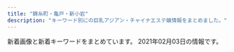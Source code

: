 ```yaml
---
title: "錦糸町・亀戸・新小岩"
description: "キーワード別にの巨乳アジアン・チャイナエステ嬢情報をまとめました。"
---
```


新着画像と新着キーワードをまとめています。
2021年02月03日の情報です。

<DmmAffiliateIns />
<KeywordTable
  shops={
    [
    {
        "name": "\u4e00\u6642",
        "url": "http://biwert.xyz/",
        "img_links": [
            "http://biwert.xyz/templets/default/picture/head.jpg",
            "http://biwert.xyz/uploads/180620/1-1P620101629244.png",
            "http://biwert.xyz/templets/default/picture/interior_t.jpg",
            "http://biwert.xyz/uploads/allimg/180620/1-1P6201013133b.jpg",
            "http://biwert.xyz/uploads/201003/1-2010031G3421X.jpg",
            "http://biwert.xyz/templets/default/picture/news.jpg",
            "http://biwert.xyz/uploads/allimg/180620/1-1P620101640O8.png",
            "http://biwert.xyz/uploads/180620/1-1P62010154K00.png",
            "http://biwert.xyz/uploads/201003/1-2010031G35C32.jpg",
            "http://biwert.xyz/uploads/201003/1-2010031G432629.jpg",
            "http://biwert.xyz/uploads/201007/1-20100G4464b26.jpg",
            "http://biwert.xyz/templets/default/picture/rec1.png",
            "http://biwert.xyz/templets/default/picture/staff_t.jpg",
            "http://biwert.xyz/uploads/201006/1-2010061A941445.jpg",
            "http://biwert.xyz/uploads/201003/1-2010031G415110.jpg",
            "http://biwert.xyz/images/1-1P621101232H4.png",
            "http://biwert.xyz/uploads/201006/1-2010061F032C0.jpg",
            "http://biwert.xyz/uploads/201109/1-201109141105216.jpg",
            "http://biwert.xyz/uploads/180620/1-1P62010193X63.jpg"
        ],
        "keywords": {
            "G": 9,
            "E": 18
        },
        "station": "JR\u5c0f\u5ca9\u99c5\u5317\u53e3"
    },
    {
        "img_links": [
            "http://nanaesute.pw/images/g1.jpg",
            "http://nanaesute.pw/images/top_bn2.jpg",
            "http://nanaesute.pw/images/top_bn1.jpg",
            "http://nanaesute.pw/images/flash.jpg",
            "http://nanaesute.pw/images/top.png",
            "http://nanaesute.pw/images/g3.jpg",
            "http://nanaesute.pw/images/flash1.jpg",
            "http://nanaesute.pw/images/side3.png"
        ],
        "name": "\u306a\u306a",
        "url": "http://nanaesute.pw/",
        "station": "JR\u9326\u7cf8\u753a\u99c5",
        "keywords": {
            "C": 7
        }
    },
    {
        "keywords": {},
        "img_links": [
            "http://dccompanyqoo10.cafe24.com/tiffany/images/top/store_bg.png",
            "http://dccompanyqoo10.cafe24.com/tiffany/images/common/header.png",
            "http://dccompanyqoo10.cafe24.com/tiffany/images/store/store.png"
        ],
        "station": "JR\u9326\u7cf8\u753a\u99c5\u5357\u53e3",
        "name": "Cherry",
        "url": "http://cherry-esthe.com/"
    },
    {
        "url": "http://k-yorocobi.com/",
        "keywords": {},
        "station": "JR\u9326\u7cf8\u753a\u99c5\u5317\u53e3",
        "name": "\u3088\u308d\u3053\u3073",
        "img_links": [
            "http://k-yorocobi.com/pic/pic2.jpg",
            "http://k-yorocobi.com/pic/pic1.jpg",
            "http://k-yorocobi.com/images/bar-interior.png",
            "http://k-yorocobi.com/staff/s-tika.jpg",
            "http://k-yorocobi.com/images/bar-news.png",
            "http://k-yorocobi.com/images/b-mobile.png",
            "http://k-yorocobi.com/images/c-staff.png",
            "http://k-yorocobi.com/pic/pic3.jpg",
            "http://k-yorocobi.com/staff/s-emi.jpg",
            "http://k-yorocobi.com/staff/s-yuyu.jpg",
            "http://k-yorocobi.com/images/c-top.png",
            "http://k-yorocobi.com/images/bar-staff.png",
            "http://k-yorocobi.com/staff/s-rina.jpg",
            "http://k-yorocobi.com/images/bill.jpg",
            "http://k-yorocobi.com/images/b-tel.png",
            "http://k-yorocobi.com/images/c-interior.png",
            "http://k-yorocobi.com/images/bar-pickup.png",
            "http://k-yorocobi.com/images/b-movie.png",
            "http://k-yorocobi.com/pic/pic4.jpg",
            "http://k-yorocobi.com/images/footer.png",
            "http://k-yorocobi.com/images/bar-cam.png",
            "http://k-yorocobi.com/images/b-awaawa.png"
        ]
    },
    {
        "station": "\u4eac\u6210\u7acb\u77f3\u99c5\u5317\u53e3",
        "keywords": {},
        "name": "\u5e78\u305b",
        "img_links": [
            "http://www.es-royal.click/img/momo2.jpg",
            "http://www.es-royal.click/images/main_top.jpg",
            "http://www.es-royal.click/images/6.jpg",
            "http://www.es-royal.click/img/nana1.jpg",
            "http://www.es-royal.click/images/ta.jpg",
            "http://www.es-royal.click/images/b1.jpg",
            "http://www.es-royal.click/images/7.jpg",
            "http://www.es-royal.click/images/main_footer.jpg",
            "http://www.es-royal.click/images/b2.jpg",
            "http://www.es-royal.click/images/4.jpg",
            "http://www.es-royal.click/images/8.jpg",
            "http://www.es-royal.click/images/news.png",
            "http://www.es-royal.click/img/aya1.jpg",
            "http://www.es-royal.click/images/staff_t.jpg",
            "http://www.es-royal.click/images/1.jpg",
            "http://www.es-royal.click/images/5.jpg",
            "http://www.es-royal.click/images/mobile.jpg",
            "http://www.es-royal.click/images/sys1.png",
            "http://www.es-royal.click/images/int1.png",
            "http://www.es-royal.click/img/mimi1.jpg",
            "http://www.es-royal.click/images/s1.png",
            "http://www.es-royal.click/img/emi1.jpg",
            "http://www.es-royal.click/images/interior_t.jpg",
            "http://www.es-royal.click/images/9.jpg",
            "http://www.es-royal.click/img/miyuki1.jpg",
            "http://www.es-royal.click/images/head.jpg",
            "http://www.es-royal.click/images/b3.jpg",
            "http://www.es-royal.click/img/ego1.jpg",
            "http://www.es-royal.click/img/momo1.jpg",
            "http://www.es-royal.click/images/int2.png"
        ],
        "url": "http://www.es-royal.click/"
    },
    {
        "url": "http://www.sh-yuki.work/",
        "name": "\u3086\u304d",
        "keywords": {
            "89": 2,
            "88": 1,
            "D": 16,
            "86": 13
        },
        "station": "JR\u5c0f\u5ca9\u99c5\u5317\u53e3",
        "img_links": [
            "http://www.sh-yuki.work/uploads/191104/1-1911041I124915.jpg",
            "http://www.sh-yuki.work/uploads/191006/1-191006105P61Z.jpg",
            "http://www.sh-yuki.work/images/top.png",
            "http://www.sh-yuki.work/images/lanmu5.jpg",
            "http://www.sh-yuki.work/uploads/200620/1-20062015425B54.jpg",
            "http://www.sh-yuki.work/images/1.jpg",
            "http://www.sh-yuki.work/uploads/191028/1-19102Q03S5a4.jpg",
            "http://www.sh-yuki.work/images/room2.jpg",
            "http://www.sh-yuki.work/uploads/200218/1-20021Q3591A57.jpg",
            "http://www.sh-yuki.work/uploads/200618/1-20061Q633094V.jpg",
            "http://www.sh-yuki.work/uploads/201215/1-201215145200113.jpg",
            "http://www.sh-yuki.work/uploads/191021/1-19102116361I39.jpg",
            "http://www.sh-yuki.work/images/lanmu2.jpg",
            "http://www.sh-yuki.work/uploads/200127/1-20012G02404310.jpg",
            "http://www.sh-yuki.work/images/room1.jpg",
            "http://www.sh-yuki.work/uploads/190105/1-1Z1051440193X.jpg",
            "http://www.sh-yuki.work/images/lanmu4.jpg",
            "http://www.sh-yuki.work/uploads/191202/1-191202154021200.jpg",
            "http://www.sh-yuki.work/uploads/191221/1-191221111A3123.jpg",
            "http://www.sh-yuki.work/uploads/200110/1-20011013245Y49.jpg",
            "http://www.sh-yuki.work/uploads/190105/1-1Z105143921224.jpg",
            "http://www.sh-yuki.work/uploads/201214/1-20121416231WV.jpg",
            "http://www.sh-yuki.work/images/nbj2.jpg",
            "http://www.sh-yuki.work/uploads/190105/1-1Z105143940E6.jpg",
            "http://www.sh-yuki.work/uploads/191006/1-191006105IM24.jpg",
            "http://www.sh-yuki.work/uploads/201214/1-201214162100347.jpg",
            "http://www.sh-yuki.work/images/room3.jpg",
            "http://www.sh-yuki.work/images/room4.jpg",
            "http://www.sh-yuki.work/uploads/201215/1-201215145153M4.jpg",
            "http://www.sh-yuki.work/uploads/191227/1-19122F93911958.jpg",
            "http://www.sh-yuki.work/images/lanmu3.jpg",
            "http://www.sh-yuki.work/uploads/191227/1-19122F94110460.jpg",
            "http://www.sh-yuki.work/uploads/190110/1-1Z110093529363.png",
            "http://www.sh-yuki.work/images/end.png",
            "http://www.sh-yuki.work/uploads/190105/1-1Z105143R9539.jpg",
            "http://www.sh-yuki.work/uploads/200713/1-200G3110344421.jpg",
            "http://www.sh-yuki.work/uploads/200713/1-200G3125135C2.jpg",
            "http://www.sh-yuki.work/images/s_news.jpg",
            "http://www.sh-yuki.work/uploads/200218/1-20021Q359301Q.jpg",
            "http://www.sh-yuki.work/images/s_staff.jpg",
            "http://www.sh-yuki.work/uploads/200618/1-20061Q6342Y06.jpg",
            "http://www.sh-yuki.work/images/mobile.jpg",
            "http://www.sh-yuki.work/uploads/200620/1-200620154311K4.jpg"
        ]
    },
    {
        "name": "\u96c5\u82b3",
        "keywords": {
            "84": 2,
            "89": 6,
            "86": 2,
            "D": 4,
            "85": 4,
            "98": 2,
            "H": 2,
            "C": 12
        },
        "url": "http://www.o-miyabi.com/",
        "img_links": [
            "http://www.o-miyabi.com/s/image/nav_topics.png",
            "http://www.o-miyabi.com/s/images/t3.jpg",
            "http://www.o-miyabi.com/images/upload/thumb/7713de024ddc43e7.jpg",
            "http://www.o-miyabi.com/images/rec_09.jpg",
            "http://www.o-miyabi.com/s/images/slider/2.jpg",
            "http://www.o-miyabi.com/s/uploads/06.jpg",
            "http://www.o-miyabi.com/images/info_02.jpg",
            "http://www.o-miyabi.com/s/images/slider/1.jpg",
            "http://www.o-miyabi.com/s/uploads/01.jpg",
            "http://www.o-miyabi.com/s/images/service_03.png",
            "http://www.o-miyabi.com/images/upload/thumb/6fceb6aef71115ac.jpg",
            "http://www.o-miyabi.com/s/image/nav_manga.png",
            "http://www.o-miyabi.com/images/upload/thumb/301c9a35b11a384f.jpg",
            "http://www.o-miyabi.com/images/index_19.jpg",
            "http://www.o-miyabi.com/images/upload/thumb/04d21d82d11bc049.jpg",
            "http://www.o-miyabi.com/images/upload/thumb/0981f77ac0a1e07f.jpg",
            "http://www.o-miyabi.com/images/upload/thumb/1a8371be7358f1df.jpg",
            "http://www.o-miyabi.com/images/upload/thumb/51d074f8f9cdb905.jpg",
            "http://www.o-miyabi.com/s/uploads/03.jpg",
            "http://www.o-miyabi.com/s/image/nav_cast.png",
            "http://www.o-miyabi.com/images/index_10.jpg",
            "http://www.o-miyabi.com/images/upload/thumb/db15ea2226867103.jpg",
            "http://www.o-miyabi.com/images/index_09.jpg",
            "http://www.o-miyabi.com/images/index_03.jpg",
            "http://www.o-miyabi.com/s/images/okubokomachi.jpg",
            "http://www.o-miyabi.com/s/uploads/07.jpg",
            "http://www.o-miyabi.com/s/images/service_07.png",
            "http://www.o-miyabi.com/images/upload/thumb/e12bb065f2380463.jpg",
            "http://www.o-miyabi.com/images/upload/thumb/0dc07af1006255fa.jpg",
            "http://www.o-miyabi.com/images/index_05.jpg",
            "http://www.o-miyabi.com/s/image/nav_sys.png",
            "http://www.o-miyabi.com/images/index_16.jpg",
            "http://www.o-miyabi.com/images/index_04.jpg",
            "http://www.o-miyabi.com/s/uploads/02.jpg",
            "http://www.o-miyabi.com/images/info_09.jpg",
            "http://www.o-miyabi.com/images/index_02.jpg",
            "http://www.o-miyabi.com/images/info.jpg",
            "http://www.o-miyabi.com/images/upload/thumb/57af63e7ff71466b.jpg",
            "http://www.o-miyabi.com/s/images/iphone.png",
            "http://www.o-miyabi.com/s/images/slider/next.png",
            "http://www.o-miyabi.com/s/images/slider/prev.png",
            "http://www.o-miyabi.com/s/images/t2.jpg",
            "http://www.o-miyabi.com/images/upload/thumb/6d7987cae648e809.jpg",
            "http://www.o-miyabi.com/s/images/t1.jpg",
            "http://www.o-miyabi.com/images/upload/thumb/928147996b3538a2.jpg",
            "http://www.o-miyabi.com/images/staff_09.jpg",
            "http://www.o-miyabi.com/s/images/top_2.jpg",
            "http://www.o-miyabi.com/s/uploads/08.jpg",
            "http://www.o-miyabi.com/s/images/pc.png",
            "http://www.o-miyabi.com/s/uploads/04.jpg",
            "http://www.o-miyabi.com/images/upload/thumb/72ffa1fb925d394b.jpg",
            "http://www.o-miyabi.com/images/index_14.jpg",
            "http://www.o-miyabi.com/images/rec.jpg",
            "http://www.o-miyabi.com/s/image/nav_hotel.png",
            "http://www.o-miyabi.com/s/images/tel.png",
            "http://www.o-miyabi.com/s/image/nav_top.png",
            "http://www.o-miyabi.com/images/index_13.jpg",
            "http://www.o-miyabi.com/images/index_01.jpg",
            "http://www.o-miyabi.com/images/index_06.jpg",
            "http://www.o-miyabi.com/girl/01.jpg",
            "http://www.o-miyabi.com/images/index_07.jpg",
            "http://www.o-miyabi.com/images/index_18.jpg",
            "http://www.o-miyabi.com/images/movie_09.jpg",
            "http://www.o-miyabi.com/s/images/slider/3.jpg",
            "http://www.o-miyabi.com/s/images/service_01.png"
        ],
        "station": "JR\u65b0\u5c0f\u5ca9\u99c5\u5357\u53e3"
    },
    {
        "img_links": [
            "http://iyasimori.jpest.net/uploads//sites/37/2021/01/top.jpg",
            "http://iyasimori.jpest.net/uploads//sites/37/2021/01/g1-3.jpg",
            "http://iyasimori.jpest.net/uploads//sites/37/2021/01/g2-2-150x150.jpg",
            "http://iyasimori.jpest.net/uploads//sites/37/2021/01/r6.jpg",
            "http://iyasimori.jpest.net/uploads//sites/37/2021/01/bj_03.jpg",
            "http://iyasimori.jpest.net/uploads//sites/37/2021/01/a2.jpg",
            "http://iyasimori.jpest.net/uploads//sites/37/2021/01/g5-150x150.jpg",
            "http://iyasimori.jpest.net/uploads//sites/37/2021/01/news01.png",
            "http://iyasimori.jpest.net/uploads//sites/37/2021/01/mobile.png",
            "http://iyasimori.jpest.net/uploads//sites/37/2021/01/g1-3-150x150.jpg",
            "http://iyasimori.jpest.net/uploads//sites/37/2021/01/tite-staff.jpg",
            "http://iyasimori.jpest.net/uploads//sites/37/2021/01/g2-2.jpg",
            "http://iyasimori.jpest.net/uploads//sites/37/2021/01/g3-2-150x150.jpg",
            "http://iyasimori.jpest.net/uploads//sites/37/2021/01/g4.jpg",
            "http://iyasimori.jpest.net/uploads//sites/37/2021/01/r4-1.jpg",
            "http://iyasimori.jpest.net/uploads//sites/37/2021/01/a.jpg",
            "http://iyasimori.jpest.net/uploads//sites/37/2021/01/g3-2.jpg",
            "http://iyasimori.jpest.net/uploads//sites/37/2021/01/r5.jpg",
            "http://iyasimori.jpest.net/uploads//sites/37/2021/01/news03.png",
            "http://iyasimori.jpest.net/uploads//sites/37/2021/01/r3-1.jpg",
            "http://iyasimori.jpest.net/uploads//sites/37/2021/01/g5.jpg",
            "http://iyasimori.jpest.net/uploads//sites/37/2021/01/g4-150x150.jpg"
        ],
        "keywords": {},
        "url": "http://iyasimori.jpest.net/",
        "name": "\u7652\u3057\u306e\u68ee",
        "station": "\u9752\u7825\u99c5"
    },
    {
        "station": "JR\u4e80\u6238\u99c5\u6771\u53e3",
        "keywords": {},
        "img_links": [
            "http://yousei.xyz/images/g1.jpg",
            "http://yousei.xyz/images/g5.jpg",
            "http://yousei.xyz/images/r3.jpg",
            "http://yousei.xyz/images/g6.jpg",
            "http://yousei.xyz/images/g2.jpg",
            "http://yousei.xyz/images/r2.jpg",
            "http://yousei.xyz/images/r1.jpg",
            "http://yousei.xyz/images/recuit.jpg",
            "http://yousei.xyz/images/top.png",
            "http://yousei.xyz/images/g3.jpg",
            "http://yousei.xyz/images/r4.jpg",
            "http://yousei.xyz/images/g4.jpg"
        ],
        "name": "Remoon",
        "url": "http://yousei.xyz/"
    },
    {
        "station": "JR\u4e80\u6238\u99c5\u6771\u53e3",
        "url": "http://mirage.sweet-relaxation.com/",
        "keywords": {},
        "name": "Mirage\uff5e\u30df\u30e9\u30fc\u30b8\u30e5\uff5e",
        "img_links": [
            "http://mirage.sweet-relaxation.com/img/cast/yumi-03.jpg",
            "http://mirage.sweet-relaxation.com/img/cast/yaya-03.jpg",
            "http://mirage.sweet-relaxation.com/img/cast/yaya-01.jpg",
            "http://mirage.sweet-relaxation.com/img/cast/miya-01.jpg",
            "http://mirage.sweet-relaxation.com/img/cast/miya-02.jpg",
            "http://mirage.sweet-relaxation.com/img/cast/eri-02.jpg",
            "http://mirage.sweet-relaxation.com/img/cast/olive-01.jpg",
            "http://mirage.sweet-relaxation.com/img/cast/ran-02.jpg",
            "http://mirage.sweet-relaxation.com/img/interior/corridor-1.jpg",
            "http://mirage.sweet-relaxation.com/img/cast/eri-03.jpg",
            "http://mirage.sweet-relaxation.com/img/cast/nanar-02.jpg",
            "http://mirage.sweet-relaxation.com/img/cast/key-03.jpg",
            "http://mirage.sweet-relaxation.com/img/cast/key-02.jpg",
            "http://mirage.sweet-relaxation.com/img/cast/olive-03.jpg",
            "http://mirage.sweet-relaxation.com/img/cast/nina-03.jpg",
            "http://mirage.sweet-relaxation.com/img/cast/nanar-01.jpg",
            "http://mirage.sweet-relaxation.com/img/cast/ran-03.jpg",
            "http://mirage.sweet-relaxation.com/img/cast/nina-02.jpg",
            "http://mirage.sweet-relaxation.com/img/cast/nina-01.jpg",
            "http://mirage.sweet-relaxation.com/img/cast/yaya-02.jpg",
            "http://mirage.sweet-relaxation.com/img/cast/yumi-01.jpg",
            "http://mirage.sweet-relaxation.com/img/cast/ran-01.jpg",
            "http://mirage.sweet-relaxation.com/img/cast/miya-03.jpg",
            "http://mirage.sweet-relaxation.com/img/cast/eri-01.jpg",
            "http://mirage.sweet-relaxation.com/img/cast/olive-02.jpg",
            "http://mirage.sweet-relaxation.com/img/cast/yumi-02.jpg",
            "http://mirage.sweet-relaxation.com/img/cast/nanar-03.jpg",
            "http://mirage.sweet-relaxation.com/img/cast/key-01.jpg"
        ]
    },
    {
        "name": "\u30b9\u30de\u30a4\u30eb",
        "station": "JR\u9326\u7cf8\u753a\u99c5\u5317\u53e3",
        "url": "http://kinshicho-es.xyz/",
        "keywords": {
            "C": 7
        },
        "img_links": [
            "http://kinshicho-es.xyz/images/b2.jpg",
            "http://kinshicho-es.xyz/images/g41.jpg",
            "http://kinshicho-es.xyz/images/top1.jpg",
            "http://kinshicho-es.xyz/images/g5.jpg",
            "http://kinshicho-es.xyz/images/g2.jpg",
            "http://kinshicho-es.xyz/images/r1.jpg",
            "http://kinshicho-es.xyz/images/news-tit1.jpg",
            "http://kinshicho-es.xyz/images/top.jpg",
            "http://kinshicho-es.xyz/images/r3.jpg",
            "http://kinshicho-es.xyz/images/r2.jpg",
            "http://kinshicho-es.xyz/images/g0.jpg",
            "http://kinshicho-es.xyz/images/g3.jpg",
            "http://kinshicho-es.xyz/images/r4.jpg",
            "http://kinshicho-es.xyz/images/g51.jpg",
            "http://kinshicho-es.xyz/images/b1.jpg",
            "http://kinshicho-es.xyz/images/left1_2_02.jpg"
        ]
    },
    {
        "img_links": [
            "http://ipidiw.com/relaxnomori/images/tp.png",
            "http://ipidiw.com/relaxnomori/images/news.jpg",
            "http://ipidiw.com/relaxnomori/images/mobile.jpg",
            "http://ipidiw.com/relaxnomori/images/rem.jpg",
            "http://ipidiw.com/relaxnomori/user_data/00000018.jpg",
            "http://ipidiw.com/relaxnomori/images/tt.jpg",
            "http://ipidiw.com/relaxnomori/user_data/00000017.jpg",
            "http://ipidiw.com/relaxnomori/images/staff_t.jpg",
            "http://ipidiw.com/relaxnomori/images/interior_t.jpg",
            "http://ipidiw.com/relaxnomori/user_data/00000020.jpg",
            "http://ipidiw.com/relaxnomori/user_data/00000019.jpg",
            "http://ipidiw.com/relaxnomori/images/interior.png"
        ],
        "url": "http://ipidiw.com/relaxnomori/",
        "station": "\u68ee\u4e0b\u99c5A4\u53e3",
        "name": "\u30ea\u30e9\u30c3\u30af\u30b9\u306e\u68ee",
        "keywords": {
            "90": 2,
            "86": 1,
            "93": 1
        }
    },
    {
        "name": "Angel\u2019s Smile",
        "url": "http://www.hu-wa.work/",
        "img_links": [
            "http://www.hu-wa.work/images/2.png",
            "http://www.hu-wa.work/staff/maya.jpg",
            "http://www.hu-wa.work/images/int1.png",
            "http://www.hu-wa.work/images/staff_t.jpg",
            "http://www.hu-wa.work/images/interior_t.jpg",
            "http://www.hu-wa.work/images/s1.png",
            "http://www.hu-wa.work/images/1.png",
            "http://www.hu-wa.work/images/news.png",
            "http://www.hu-wa.work/staff/miho.jpg",
            "http://www.hu-wa.work/staff/kaori.jpg",
            "http://www.hu-wa.work/images/int2.png",
            "http://www.hu-wa.work/staff/miki.jpg",
            "http://www.hu-wa.work/staff/yuna.jpg",
            "http://www.hu-wa.work/staff/ayumi.jpg",
            "http://www.hu-wa.work/img/yuna1.jpg",
            "http://www.hu-wa.work/img/ayumi1.jpg",
            "http://www.hu-wa.work/images/ta.jpg",
            "http://www.hu-wa.work/images/sys.png",
            "http://www.hu-wa.work/images/5.png",
            "http://www.hu-wa.work/images/tel.jpg",
            "http://www.hu-wa.work/images/head.jpg",
            "http://www.hu-wa.work/images/4.png",
            "http://www.hu-wa.work/img/miki1.jpg",
            "http://www.hu-wa.work/images/6.png",
            "http://www.hu-wa.work/img/kaori1.jpg",
            "http://www.hu-wa.work/images/3.png",
            "http://www.hu-wa.work/img/maya1.jpg",
            "http://www.hu-wa.work/img/miho1.jpg"
        ],
        "keywords": {},
        "station": "JR\u5c0f\u5ca9\u99c5\u5357\u53e3"
    },
    {
        "station": "JR\u65b0\u5c0f\u5ca9\u99c5\u5357\u53e3",
        "img_links": [
            "https://piano.sweet-relaxation.com/img/cast/aki-01.jpg",
            "https://piano.sweet-relaxation.com/img/cast/aini-01.jpg",
            "https://piano.sweet-relaxation.com/img/cast/ebi-01.jpg",
            "https://piano.sweet-relaxation.com/img/slick/sl-6.jpg",
            "https://piano.sweet-relaxation.com/img/interior/int-03.jpg",
            "https://piano.sweet-relaxation.com/img/cast/nico-04.jpg",
            "https://piano.sweet-relaxation.com/img/cast/ebi-03.jpg",
            "https://piano.sweet-relaxation.com/img/slick/sl-2.jpg",
            "https://piano.sweet-relaxation.com/img/cast/aye-03.jpg",
            "https://piano.sweet-relaxation.com/img/cast/miya-01.jpg",
            "https://piano.sweet-relaxation.com/img/cast/coco-03.jpg",
            "https://piano.sweet-relaxation.com/img/cast/coco-04.jpg",
            "https://piano.sweet-relaxation.com/img/cast/lili-02.jpg",
            "https://piano.sweet-relaxation.com/img/cast/ai-03.jpg",
            "https://piano.sweet-relaxation.com/img/cast/miya-02.jpg",
            "https://piano.sweet-relaxation.com/img/cast/coco-02.jpg",
            "https://piano.sweet-relaxation.com/img/interior/int-01.jpg",
            "https://piano.sweet-relaxation.com/img/slick/sl-3.jpg",
            "https://piano.sweet-relaxation.com/img/slick/sl-4.jpg",
            "https://piano.sweet-relaxation.com/img/cast/luna-03.jpg",
            "https://piano.sweet-relaxation.com/img/cast/miky-04.jpg",
            "https://piano.sweet-relaxation.com/img/cast/ebi-02.jpg",
            "https://piano.sweet-relaxation.com/img/cast/aye-04.jpg",
            "https://piano.sweet-relaxation.com/img/cast/luna-04.jpg",
            "https://piano.sweet-relaxation.com/img/cast/aini-02.jpg",
            "https://piano.sweet-relaxation.com/img/cast/ai-02.jpg",
            "https://piano.sweet-relaxation.com/img/cast/aini-04.jpg",
            "https://piano.sweet-relaxation.com/img/cast/lili-04.jpg",
            "https://piano.sweet-relaxation.com/img/interior/int-02.jpg",
            "https://piano.sweet-relaxation.com/img/cast/miya-03.jpg",
            "https://piano.sweet-relaxation.com/img/cast/nana-04.jpg",
            "https://piano.sweet-relaxation.com/img/cast/nana-03.jpg",
            "https://piano.sweet-relaxation.com/img/cast/miya-04.jpg",
            "https://piano.sweet-relaxation.com/img/cast/nana-02.jpg",
            "https://piano.sweet-relaxation.com/img/slick/sl-7.jpg",
            "https://piano.sweet-relaxation.com/img/cast/aye-01.jpg",
            "https://piano.sweet-relaxation.com/img/cast/ai-04.jpg",
            "https://piano.sweet-relaxation.com/img/cast/nico-01.jpg",
            "https://piano.sweet-relaxation.com/img/cast/aki-02.jpg",
            "https://piano.sweet-relaxation.com/img/cast/nana-01.jpg",
            "https://piano.sweet-relaxation.com/img/slick/sl-1.jpg",
            "https://piano.sweet-relaxation.com/img/cast/ai-01.jpg",
            "https://piano.sweet-relaxation.com/img/cast/nico-02.jpg",
            "https://piano.sweet-relaxation.com/img/cast/lili-01.jpg",
            "https://piano.sweet-relaxation.com/img/cast/luna-02.jpg",
            "https://piano.sweet-relaxation.com/img/cast/aki-03.jpg",
            "https://piano.sweet-relaxation.com/img/cast/miky-03.jpg",
            "https://piano.sweet-relaxation.com/img/interior/int-04.jpg",
            "https://piano.sweet-relaxation.com/img/cast/aki-04.jpg",
            "https://piano.sweet-relaxation.com/img/cast/miky-02.jpg",
            "https://piano.sweet-relaxation.com/img/cast/lili-03.jpg",
            "https://piano.sweet-relaxation.com/img/cast/nico-03.jpg",
            "https://piano.sweet-relaxation.com/img/cast/luna-01.jpg",
            "https://piano.sweet-relaxation.com/img/cast/miky-01.jpg",
            "https://piano.sweet-relaxation.com/img/cast/coco-01.jpg",
            "https://piano.sweet-relaxation.com/img/cast/aye-02.jpg",
            "https://piano.sweet-relaxation.com/img/slick/sl-5.jpg",
            "https://piano.sweet-relaxation.com/img/cast/ebi-04.jpg",
            "https://piano.sweet-relaxation.com/img/cast/aini-03.jpg"
        ],
        "name": "Piano",
        "keywords": {},
        "url": "https://piano.sweet-relaxation.com/"
    },
    {
        "url": "https://iyashinoizumi.com/",
        "name": "\u7652\u3057\u306e\u6cc9",
        "img_links": [
            "https://iyashinoizumi.com/wp-content/uploads/2019/06/001.jpg",
            "https://iyashinoizumi.com/wp-content/uploads/5AA02D30-2C43-42C1-BE02-48E5A5C27E91-226x300.jpeg",
            "https://iyashinoizumi.com/wp-content/uploads/rin.jpg",
            "https://iyashinoizumi.com/wp-content/uploads/2019/06/43D6BE9C-43F6-45C2-95E5-E775CE725D67.jpeg",
            "https://iyashinoizumi.com/wp-content/uploads/2019/06/momoko1.jpg",
            "https://iyashinoizumi.com/wp-content/uploads/7208DC4D-6E47-49CE-B1C0-3607E54E114B.jpeg",
            "https://iyashinoizumi.com/wp-content/uploads/0731EF09-7405-4B36-8468-B17A307EB894-197x300.jpeg",
            "https://iyashinoizumi.com/wp-content/uploads/5AA02D30-2C43-42C1-BE02-48E5A5C27E91.jpeg",
            "https://iyashinoizumi.com/wp-content/uploads/2019/06/2DD3549C-F937-441D-B0E3-E26520ACFABD-e1559410733851.jpeg",
            "https://iyashinoizumi.com/wp-content/uploads/7208DC4D-6E47-49CE-B1C0-3607E54E114B-210x300.jpeg",
            "https://iyashinoizumi.com/wp-content/uploads/0731EF09-7405-4B36-8468-B17A307EB894.jpeg",
            "https://iyashinoizumi.com/wp-content/uploads/0731EF09-7405-4B36-8468-B17A307EB894-e1579436226478.jpeg",
            "https://iyashinoizumi.com/wp-content/uploads/9B89E764-B754-425D-A9AC-BB5566FA6AC4.jpeg",
            "https://iyashinoizumi.com/wp-content/uploads/9B89E764-B754-425D-A9AC-BB5566FA6AC4-270x300.jpeg",
            "https://iyashinoizumi.com/wp-content/uploads/2019/06/50CD669B-0FFA-4734-B898-EB3D53E95C21.jpeg",
            "https://iyashinoizumi.com/wp-content/uploads/2019/06/5293C707-270F-4802-8168-1493DA07DDAE.jpeg",
            "https://iyashinoizumi.com/wp-content/uploads/2019/06/opening-e1560089346906-1024x314.png"
        ],
        "keywords": {
            "\u30bb\u30af\u30b7\u30fc": 2
        },
        "station": "JR\u9326\u7cf8\u753a\u99c5\u5317\u53e3"
    },
    {
        "station": "JR\u65b0\u5c0f\u5ca9\u99c5\u5317\u53e3",
        "img_links": [
            "http://momiji.me-es.com/images/assecc.jpg",
            "http://momiji.me-es.com/girl/02.jpg",
            "http://momiji.me-es.com/images/index_01.jpg",
            "http://momiji.me-es.com/girl/014a.jpg",
            "http://momiji.me-es.com/girl/010.jpg",
            "http://momiji.me-es.com/images/index_07.jpg",
            "http://momiji.me-es.com/images/index_09.jpg",
            "http://momiji.me-es.com/girl/04.jpg",
            "http://momiji.me-es.com/girl/016a.jpg",
            "http://momiji.me-es.com/girl/014.jpg",
            "http://momiji.me-es.com/images/02.jpg",
            "http://momiji.me-es.com/girl/013.jpg",
            "http://momiji.me-es.com/girl/03.jpg",
            "http://momiji.me-es.com/images/index_06.jpg",
            "http://momiji.me-es.com/images/index_14.jpg",
            "http://momiji.me-es.com/images/index_13.jpg",
            "http://momiji.me-es.com/images/index_03.jpg",
            "http://momiji.me-es.com/girl/010a.jpg",
            "http://momiji.me-es.com/girl/011.jpg",
            "http://momiji.me-es.com/girl/06.jpg",
            "http://momiji.me-es.com/girl/01.jpg",
            "http://momiji.me-es.com/images/index_12.jpg",
            "http://momiji.me-es.com/images/index_04.jpg",
            "http://momiji.me-es.com/images/index_05.jpg",
            "http://momiji.me-es.com/girl/00.jpg",
            "http://momiji.me-es.com/girl/017.jpg",
            "http://momiji.me-es.com/girl/015a.jpg",
            "http://momiji.me-es.com/images/info.jpg",
            "http://momiji.me-es.com/girl/09.jpg",
            "http://momiji.me-es.com/girl/08.jpg",
            "http://momiji.me-es.com/girl/05.jpg",
            "http://momiji.me-es.com/images/info.png",
            "http://momiji.me-es.com/images/01.jpg",
            "http://momiji.me-es.com/girl/06a.jpg",
            "http://momiji.me-es.com/images/index_08.jpg",
            "http://momiji.me-es.com/girl/016.jpg",
            "http://momiji.me-es.com/girl/011a.jpg",
            "http://momiji.me-es.com/girl/07a.jpg",
            "http://momiji.me-es.com/girl/08a.jpg",
            "http://momiji.me-es.com/images/staff.png",
            "http://momiji.me-es.com/girl/015.jpg",
            "http://momiji.me-es.com/girl/07.jpg",
            "http://momiji.me-es.com/girl/012.jpg",
            "http://momiji.me-es.com/girl/018.jpg",
            "http://momiji.me-es.com/girl/05a.jpg"
        ],
        "name": "\u3082\u307f\u3058",
        "keywords": {
            "90": 2,
            "88": 6,
            "89": 8,
            "84": 2,
            "83": 2,
            "C": 4,
            "85": 4,
            "E": 8,
            "86": 6,
            "87": 6,
            "D": 10
        },
        "url": "http://momiji.me-es.com/"
    },
    {
        "name": "Lucky\uff5e\u30e9\u30c3\u30ad\u30fc\uff5e",
        "img_links": [
            "http://www.es-raku.link/images/interior_t.png",
            "http://www.es-raku.link/images/sys1.jpg",
            "http://www.es-raku.link/staff/ayaka.jpg",
            "http://www.es-raku.link/images/9.jpg",
            "http://www.es-raku.link/staff/mai.jpg",
            "http://www.es-raku.link/img/ruru1.jpg",
            "http://www.es-raku.link/images/rtel.jpg",
            "http://www.es-raku.link/images/menu/top.png",
            "http://www.es-raku.link/staff/riri.jpg",
            "http://www.es-raku.link/images/r1.jpg",
            "http://www.es-raku.link/img/ayaka1.jpg",
            "http://www.es-raku.link/staff/ruru.jpg",
            "http://www.es-raku.link/images/menu/interior.png",
            "http://www.es-raku.link/images/2.jpg",
            "http://www.es-raku.link/staff/yuki.jpg",
            "http://www.es-raku.link/images/6.jpg",
            "http://www.es-raku.link/images/3.jpg",
            "http://www.es-raku.link/images/line.png",
            "http://www.es-raku.link/images/int2.png",
            "http://www.es-raku.link/images/list.jpg",
            "http://www.es-raku.link/images/int1.png",
            "http://www.es-raku.link/img/riri1.jpg",
            "http://www.es-raku.link/images/head.png",
            "http://www.es-raku.link/staff/kaori.jpg",
            "http://www.es-raku.link/img/lucky1.jpg",
            "http://www.es-raku.link/images/menu/staff.png",
            "http://www.es-raku.link/staff/lucky.jpg",
            "http://www.es-raku.link/img/yuki1.jpg",
            "http://www.es-raku.link/images/r2.jpg",
            "http://www.es-raku.link/images/news.jpg",
            "http://www.es-raku.link/images/8.jpg",
            "http://www.es-raku.link/images/tel.jpg",
            "http://www.es-raku.link/images/mobile.jpg",
            "http://www.es-raku.link/images/1.jpg",
            "http://www.es-raku.link/img/kaori1.jpg",
            "http://www.es-raku.link/img/mai1.jpg",
            "http://www.es-raku.link/images/7.jpg",
            "http://www.es-raku.link/images/staff_t.png"
        ],
        "station": "JR\u9326\u7cf8\u753a\u99c5\u5357\u53e3",
        "keywords": {},
        "url": "http://www.es-raku.link/"
    },
    {
        "station": "\u897f\u5927\u5cf6\u99c5A1\u51fa\u53e3",
        "keywords": {
            "C": 41,
            "E": 13,
            "83": 13,
            "90": 26,
            "94": 13,
            "\u4e73": 13,
            "\u5de8\u4e73": 13,
            "82": 13
        },
        "name": "\u871c\u82b1",
        "img_links": [
            "http://hani-est.xyz/images/zi-newface.png",
            "http://hani-est.xyz/images/zi-pri.png",
            "http://hani-est.xyz/images/g2.jpg",
            "http://hani-est.xyz/images/new1.jpg",
            "http://hani-est.xyz/images/a1.jpg",
            "http://hani-est.xyz/images/banna1.jpg",
            "http://hani-est.xyz/images/g4.jpg",
            "http://hani-est.xyz/images/zi-ao.png",
            "http://hani-est.xyz/images/banna.jpg",
            "http://hani-est.xyz/images/g5.jpg",
            "http://hani-est.xyz/images/top.jpg",
            "http://hani-est.xyz/images/banna2.jpg",
            "http://hani-est.xyz/images/g1.jpg",
            "http://hani-est.xyz/images/zi-service.png",
            "http://hani-est.xyz/images/zi-staff.png",
            "http://hani-est.xyz/images/g6.jpg"
        ],
        "url": "http://hani-est.xyz/"
    },
    {
        "url": "http://el-grande.asia/",
        "station": "JR\u65b0\u5c0f\u5ca9\u99c5\u5357\u53e3",
        "keywords": {},
        "img_links": [
            "http://el-grande.asia/img/cast/haru-03.jpg",
            "http://el-grande.asia/img/cast/mei-02.jpg",
            "http://el-grande.asia/img/cast/ringo-01.jpg",
            "http://el-grande.asia/img/cast/ringo-03.jpg",
            "http://el-grande.asia/img/cast/mai-03.jpg",
            "http://el-grande.asia/img/cast/lucy-02.jpg",
            "http://el-grande.asia/img/cast/sara-06.jpg",
            "http://el-grande.asia/img/cast/mei-04.jpg",
            "http://el-grande.asia/img/cast/mei-01.jpg",
            "http://el-grande.asia/img/cast/aki-03.jpg",
            "http://el-grande.asia/img/cast/elisa-03.jpg",
            "http://el-grande.asia/img/cast/mai-01.jpg",
            "http://el-grande.asia/img/cast/baby-04.jpg",
            "http://el-grande.asia/img/cast/baby-02.jpg",
            "http://el-grande.asia/img/cast/aki-02.jpg",
            "http://el-grande.asia/img/cast/hana-04.jpg",
            "http://el-grande.asia/img/cast/elisa-01.jpg",
            "http://el-grande.asia/img/cast/mei-03.jpg",
            "http://el-grande.asia/img/cast/rey-01.jpg",
            "http://el-grande.asia/img/cast/rey-02.jpg",
            "http://el-grande.asia/img/interior/lobby-1.jpg",
            "http://el-grande.asia/img/cast/sara-08.jpg",
            "http://el-grande.asia/img/cast/hana-01.jpg",
            "http://el-grande.asia/img/interior/shower-4.jpg",
            "http://el-grande.asia/img/cast/hana-03.jpg",
            "http://el-grande.asia/img/cast/lucy-03.jpg",
            "http://el-grande.asia/img/cast/mai-04.jpg",
            "http://el-grande.asia/img/btn_top.png",
            "http://el-grande.asia/img/dagger.png",
            "http://el-grande.asia/img/cast/baby-01.jpg",
            "http://el-grande.asia/img/cast/ringo-02.jpg",
            "http://el-grande.asia/img/cast/misa-04.jpg",
            "http://el-grande.asia/img/interior/corridor-1.jpg",
            "http://el-grande.asia/img/cast/baby-03.jpg",
            "http://el-grande.asia/img/cast/aki-04.jpg",
            "http://el-grande.asia/img/btn_twitter.png",
            "http://el-grande.asia/img/cast/lucy-01.jpg",
            "http://el-grande.asia/img/cast/rey-04.jpg",
            "http://el-grande.asia/img/cast/aki-01.jpg",
            "http://el-grande.asia/img/cast/elisa-02.jpg",
            "http://el-grande.asia/img/cast/sara-05.jpg",
            "http://el-grande.asia/img/cast/haru-01.jpg",
            "http://el-grande.asia/img/cast/misa-01.jpg",
            "http://el-grande.asia/img/btn_interior.png",
            "http://el-grande.asia/img/btn_cast.png",
            "http://el-grande.asia/img/cast/ringo-04.jpg",
            "http://el-grande.asia/img/cast/hana-02.jpg",
            "http://el-grande.asia/img/cast/haru-04.jpg",
            "http://el-grande.asia/img/cast/haru-02.jpg",
            "http://el-grande.asia/img/cast/lucy-04.jpg"
        ],
        "name": "\u30a8\u30eb\u30b0\u30e9\u30f3\u30c7-elgrande-"
    },
    {
        "img_links": [
            "https://chm.jp/domains1/thaipataya/myimg/imgcom37358_sp.jpg",
            "https://chm.jp/domains1/thaipataya/myimg/imgcom36607_sp.jpg",
            "https://chm.jp/domains1/thaipataya/myimg/imgcom37663_sp.jpg",
            "https://chm.jp/domains1/thaipataya/myimg/imgcom37668_sp.png",
            "https://chm.jp/domains1/thaipataya/myimg/imgcom37734_sp.png",
            "https://chm.jp/domains1/thaipataya/myimg/imgcom37839_sp.jpg",
            "https://chm.jp/domains1/thaipataya/myimg/imgcom37361_sp.png",
            "https://chm.jp/domains1/thaipataya/myimg/imgcom37177_sp.png",
            "https://chm.jp/domains1/thaipataya/myimg/imgcom36578_sp.jpg",
            "https://chm.jp/domains1/thaipataya/myimg/slideimg36560_sp.jpg",
            "https://chm.jp/domains1/thaipataya/myimg/imgcom37841_sp.jpg",
            "https://chm.jp/domains1/thaipataya/myimg/imgcom37664_sp.png",
            "https://chm.jp/domains1/thaipataya/myimg/imgcom37725_sp.png",
            "https://chm.jp/domains1/thaipataya/myimg/imgcom37789_sp.png",
            "https://chm.jp/domains1/thaipataya/myimg/slideimg36562_sp.jpg",
            "https://chm.jp/domains1/thaipataya/myimg/imgcom37728_sp.png",
            "https://chm.jp/domains1/thaipataya/myimg/imgcom36603_sp.png",
            "https://chm.jp/domains1/thaipataya/myimg/imgcom37067_sp.png",
            "https://chm.jp/domains1/thaipataya/myimg/imgcom36567_sp.jpg",
            "https://chm.jp/domains1/thaipataya/myimg/imgcom36649_sp.png",
            "https://chm.jp/domains1/thaipataya/myimg/imgcom37172_sp.png",
            "https://chm.jp/domains1/thaipataya/myimg/imgcom37730_sp.png",
            "https://chm.jp/domains1/thaipataya/myimg/imgcom36582_sp.jpg",
            "https://chm.jp/domains1/thaipataya/myimg/imgcom37669_sp.jpg",
            "https://chm.jp/domains1/thaipataya/myimg/imgcom37833_sp.jpg",
            "https://chm.jp/domains1/thaipataya/myimg/imgcom37727_sp.png",
            "https://chm.jp/domains1/thaipataya/myimg/imgcom36579_sp.jpg",
            "https://chm.jp/domains1/thaipataya/myimg/imgcom36619_sp.jpg",
            "https://chm.jp/domains1/thaipataya/myimg/imgcom37840_sp.jpg",
            "https://chm.jp/domains1/thaipataya/myimg/imgcom36605_sp.jpg",
            "https://chm.jp/domains1/thaipataya/myimg/imgcom37738_sp.png",
            "https://chm.jp/domains1/thaipataya/myimg/imgcom36613_sp.jpg",
            "https://chm.jp/domains1/thaipataya/myimg/imgcom37732_sp.png",
            "https://chm.jp/domains1/thaipataya/myimg/slideimg36561_sp.jpg",
            "https://chm.jp/domains1/thaipataya/myimg/imgcom37662_sp.png",
            "https://chm.jp/domains1/thaipataya/myimg/imgcom37739_sp.png",
            "https://chm.jp/domains1/thaipataya/myimg/imgcom36618_sp.png",
            "https://chm.jp/domains1/thaipataya/myimg/imgcom37174_sp.png",
            "http://chm.jp/img/linebutton_82x20.png",
            "https://chm.jp/domains1/thaipataya/myimg/imgcom37654_sp.jpg",
            "https://chm.jp/domains1/thaipataya/myimg/imgcom36614_sp.jpg",
            "https://chm.jp/domains1/thaipataya/myimg/imgcom37355_sp.jpg",
            "https://chm.jp/domains1/thaipataya/myimg/imgcom36577_sp.jpg",
            "https://chm.jp/domains1/thaipataya/myimg/imgcom37659_sp.png",
            "https://chm.jp/domains1/thaipataya/myimg/imgcom37068_sp.jpg",
            "https://chm.jp/domains1/thaipataya/myimg/imgcom36565_sp.jpg",
            "https://chm.jp/domains1/thaipataya/myimg/imgcom37740_sp.png",
            "https://chm.jp/domains1/thaipataya/myimg/imgcom37657_sp.jpg",
            "https://chm.jp/domains1/thaipataya/myimg/imgcom37834_sp.jpg",
            "https://chm.jp/domains1/thaipataya/myimg/imgcom37661_sp.png",
            "https://chm.jp/domains1/thaipataya/myimg/imgcom37731_sp.png",
            "https://chm.jp/domains1/thaipataya/myimg/imgcom37653_sp.jpg",
            "https://chm.jp/domains1/thaipataya/myimg/imgcom37710_sp.jpg",
            "https://chm.jp/domains1/thaipataya/myimg/imgcom37736_sp.png",
            "https://chm.jp/domains1/thaipataya/myimg/imgcom36648_sp.jpg",
            "https://chm.jp/domains1/thaipataya/myimg/imgcom37737_sp.png",
            "https://chm.jp/domains1/thaipataya/myimg/imgcom37729_sp.png",
            "https://chm.jp/domains1/thaipataya/myimg/imgcom36633_sp.jpg",
            "https://chm.jp/domains1/thaipataya/myimg/imgcom37356_sp.jpg",
            "https://chm.jp/domains1/thaipataya/myimg/imgcom36604_sp.jpg",
            "https://chm.jp/sozai/0_4999/bn112_sp.png",
            "https://chm.jp/domains1/thaipataya/myimg/imgcom37357_sp.jpg",
            "https://chm.jp/domains1/thaipataya/myimg/imgcom37660_sp.png",
            "https://chm.jp/domains1/thaipataya/myimg/imgcom36566_sp.png",
            "https://chm.jp/domains1/thaipataya/myimg/imgcom36606_sp.jpg",
            "https://chm.jp/domains1/thaipataya/myimg/imgcom37726_sp.png",
            "https://chm.jp/domains1/thaipataya/myimg/imgcom36615_sp.png",
            "https://chm.jp/domains1/thaipataya/myimg/imgcom37667_sp.png",
            "https://chm.jp/domains1/thaipataya/myimg/imgcom37362_sp.png",
            "https://chm.jp/domains1/thaipataya/myimg/imgcom36581_sp.jpg",
            "https://chm.jp/domains1/thaipataya/myimg/imgcom37655_sp.jpg",
            "https://chm.jp/domains1/thaipataya/myimg/imgcom37656_sp.jpg",
            "https://chm.jp/domains1/thaipataya/myimg/imgcom36580_sp.jpg",
            "https://chm.jp/domains1/thaipataya/myimg/imgcom37658_sp.png",
            "https://chm.jp/domains1/thaipataya/myimg/imgcom36635_sp.jpg",
            "https://chm.jp/domains1/thaipataya/myimg/imgcom37665_sp.jpg",
            "https://chm.jp/domains1/thaipataya/myimg/imgcom36634_sp.jpg",
            "https://chm.jp/domains1/thaipataya/myimg/imgcom37666_sp.jpg",
            "https://chm.jp/domains1/thaipataya/myimg/imgcom37733_sp.png",
            "https://chm.jp/sozai/0_4999/bn122_sp.png"
        ],
        "name": "\u30d1\u30bf\u30e4",
        "keywords": {
            "\u30bb\u30af\u30b7\u30fc": 1,
            "C": 12
        },
        "station": "JR\u5c0f\u5ca9\u99c5\u5357\u53e3",
        "url": "http://thaipataya.chm.jp/"
    },
    {
        "station": "JR\u4e80\u6238\u99c5\u6771\u53e3",
        "keywords": {},
        "url": "http://sentsubaki.asia/",
        "name": "\u5343\u693f",
        "img_links": [
            "http://sentsubaki.asia/img/cast/miki-02.jpg",
            "http://sentsubaki.asia/img/cast/yumi-02.jpg",
            "http://sentsubaki.asia/img/cast/nina-04.jpg",
            "http://sentsubaki.asia/img/coupon_special.png",
            "http://sentsubaki.asia/img/cast/yuyu-01.jpg",
            "http://sentsubaki.asia/img/head_time.png",
            "http://sentsubaki.asia/img/btn_twitter.png",
            "http://sentsubaki.asia/img/cast/miki-01.jpg",
            "http://sentsubaki.asia/img/cast/yumi-04.jpg",
            "http://sentsubaki.asia/img/cast/you-01.jpg",
            "http://sentsubaki.asia/img/cast/you-04.jpg",
            "http://sentsubaki.asia/img/cast/nina-03.jpg",
            "http://sentsubaki.asia/img/interior/lobby-1.jpg",
            "http://sentsubaki.asia/img/head_tel.png",
            "http://sentsubaki.asia/img/cast/aya-03.jpg",
            "http://sentsubaki.asia/img/cast/yuyu-02.jpg",
            "http://sentsubaki.asia/img/cast/aya-01.jpg",
            "http://sentsubaki.asia/img/btn_cast.png",
            "http://sentsubaki.asia/img/btn_interior.png",
            "http://sentsubaki.asia/img/cast/miki-04.jpg",
            "http://sentsubaki.asia/img/cast/yuyu-04.jpg",
            "http://sentsubaki.asia/img/interior/lobby-2.jpg",
            "http://sentsubaki.asia/img/cast/yumi-03.jpg",
            "http://sentsubaki.asia/img/cast/aya-04.jpg",
            "http://sentsubaki.asia/img/btn_top.png",
            "http://sentsubaki.asia/img/cast/you-03.jpg",
            "http://sentsubaki.asia/img/cast/miki-03.jpg",
            "http://sentsubaki.asia/img/cast/you-02.jpg"
        ]
    },
    {
        "img_links": [
            "https://kinshicho-mensesthe.net/room/esthe2.jpg",
            "https://kinshicho-mensesthe.net/staff2/yuki-l1.jpg",
            "https://kinshicho-mensesthe.net/mens-esthe-massage/2020/02/06/satomi-s1.jpg",
            "https://kinshicho-mensesthe.net/staff2/sakura-l2.jpg",
            "https://kinshicho-mensesthe.net/room/1-s.jpg",
            "https://kinshicho-mensesthe.net/staff2/saki-l1.jpg",
            "https://kinshicho-mensesthe.net/room/3-l.jpg",
            "https://kinshicho-mensesthe.net/images/clear.png",
            "https://kinshicho-mensesthe.net/images/main1.jpg",
            "https://kinshicho-mensesthe.net/staff2/sera-s1.jpg",
            "https://kinshicho-mensesthe.net/room/6-s.jpg",
            "https://kinshicho-mensesthe.net/staff2/sora-s1.jpg",
            "https://kinshicho-mensesthe.net/images/footer-l.png",
            "https://kinshicho-mensesthe.net/images/main-sp.jpg",
            "https://kinshicho-mensesthe.net/staff2/haruka-l1.jpg",
            "https://kinshicho-mensesthe.net/staff2/kiki-l1.jpg",
            "https://kinshicho-mensesthe.net/mens-esthe-massage/2020/10/17/moe-s1.jpg",
            "https://kinshicho-mensesthe.net/images/qrcode.png",
            "https://kinshicho-mensesthe.net/button/home.png",
            "https://kinshicho-mensesthe.net/staff2/satomi-l1.jpg",
            "https://kinshicho-mensesthe.net/staff2/rika-l1.jpg",
            "https://kinshicho-mensesthe.net/images/header3.png",
            "https://kinshicho-mensesthe.net/staff2/mai-l1.jpg",
            "https://kinshicho-mensesthe.net/staff2/mai-s1.jpg",
            "https://kinshicho-mensesthe.net/room/6-l.jpg",
            "https://kinshicho-mensesthe.net/staff2/sora-l1.jpg",
            "https://kinshicho-mensesthe.net/staff2/kokomi-s1.jpg",
            "https://kinshicho-mensesthe.net/room/esthe1.jpg",
            "https://kinshicho-mensesthe.net/button/blog.png",
            "https://kinshicho-mensesthe.net/staff2/yuki-s1.jpg",
            "https://kinshicho-mensesthe.net/staff2/sakura-s2.jpg",
            "https://kinshicho-mensesthe.net/room/esthe3.jpg",
            "https://kinshicho-mensesthe.net/room/5-l.jpg",
            "https://kinshicho-mensesthe.net/room/2-l.jpg",
            "https://kinshicho-mensesthe.net/staff2/yumi-l1.jpg",
            "https://kinshicho-mensesthe.net/staff2/kokomi-l1.jpg",
            "https://kinshicho-mensesthe.net/room/3-s.jpg",
            "https://kinshicho-mensesthe.net/images/flower.png",
            "https://kinshicho-mensesthe.net/images/footer-r.png",
            "https://kinshicho-mensesthe.net/images/camp.png",
            "https://kinshicho-mensesthe.net/room/5-s.jpg",
            "https://kinshicho-mensesthe.net/mens-esthe-massage/2020/01/22/yuki-s1.jpg",
            "https://kinshicho-mensesthe.net/mens-esthe-massage/2020/02/06/sora-s1.jpg",
            "https://kinshicho-mensesthe.net/staff2/rui-l1.jpg",
            "https://kinshicho-mensesthe.net/staff2/moe-s1.jpg",
            "https://kinshicho-mensesthe.net/staff2/kiki-s1.jpg",
            "https://kinshicho-mensesthe.net/button/staff.png",
            "https://kinshicho-mensesthe.net/staff2/yuka-s1.jpg",
            "https://kinshicho-mensesthe.net/staff2/rika-s1.jpg",
            "https://kinshicho-mensesthe.net/staff2/yumi-s1.jpg",
            "https://kinshicho-mensesthe.net/staff2/haruka-s1.jpg",
            "https://kinshicho-mensesthe.net/room/1-l.jpg",
            "https://kinshicho-mensesthe.net/room/4-s.jpg",
            "https://kinshicho-mensesthe.net/staff2/sera-l1.jpg",
            "https://kinshicho-mensesthe.net/staff2/saki-s1.jpg",
            "https://kinshicho-mensesthe.net/staff2/satomi-s1.jpg",
            "https://kinshicho-mensesthe.net/room/2-s.jpg",
            "https://kinshicho-mensesthe.net/room/4-l.jpg",
            "https://kinshicho-mensesthe.net/staff2/rui-s1.jpg"
        ],
        "name": "KIRARA",
        "keywords": {
            "E": 14,
            "86": 28,
            "88": 14,
            "C": 70,
            "87": 28,
            "92": 14,
            "85": 98,
            "D": 126,
            "89": 14,
            "83": 14
        },
        "station": "JR\u9326\u7cf8\u753a\u99c5\u5317\u53e3",
        "url": "https://kinshicho-mensesthe.net/"
    },
    {
        "station": "JR\u65b0\u5c0f\u5ca9\u99c5\u5357\u53e3",
        "name": "\u7f8e\u697d",
        "keywords": {
            "86": 2,
            "89": 1,
            "90": 1,
            "95": 2,
            "87": 1,
            "92": 1,
            "85": 1
        },
        "url": "http://y-rlx.net/",
        "img_links": [
            "http://y-rlx.net/images/index_16.png",
            "http://y-rlx.net/images/info.png",
            "http://y-rlx.net/girl/03a.jpg",
            "http://y-rlx.net/images/acc_tit01.jpg",
            "http://y-rlx.net/images/index_02.png",
            "http://y-rlx.net/images/index_11.jpg",
            "http://y-rlx.net/girl/010a.jpg",
            "http://y-rlx.net/images/rec_16.jpg",
            "http://y-rlx.net/images/rec.jpg",
            "http://y-rlx.net/images/index_14.png",
            "http://y-rlx.net/girl/01.jpg",
            "http://y-rlx.net/images/index_07.png",
            "http://y-rlx.net/images/index_08.jpg",
            "http://y-rlx.net/images/index_21.jpg",
            "http://y-rlx.net/images/index_12.jpg",
            "http://y-rlx.net/images/acc_16.jpg",
            "http://y-rlx.net/images/03.png",
            "http://y-rlx.net/images/acc_tit03.jpg",
            "http://y-rlx.net/images/index_06.png",
            "http://y-rlx.net/girl/09.jpg",
            "http://y-rlx.net/girl/03.jpg",
            "http://y-rlx.net/images/02.png",
            "http://y-rlx.net/girl/05.jpg",
            "http://y-rlx.net/girl/05a.jpg",
            "http://y-rlx.net/girl/09a.jpg",
            "http://y-rlx.net/images/index_13.jpg",
            "http://y-rlx.net/images/line.jpg",
            "http://y-rlx.net/images/01.png",
            "http://y-rlx.net/images/index_09.jpg",
            "http://y-rlx.net/girl/010.jpg",
            "http://y-rlx.net/girl/07.jpg",
            "http://y-rlx.net/girl/02.jpg",
            "http://y-rlx.net/images/index_10.jpg",
            "http://y-rlx.net/girl/08.jpg",
            "http://y-rlx.net/images/acc_tit.jpg",
            "http://y-rlx.net/girl/00.jpg",
            "http://y-rlx.net/images/index_04.png",
            "http://y-rlx.net/images/index_19.png",
            "http://y-rlx.net/girl/06.jpg",
            "http://y-rlx.net/images/sys.jpg",
            "http://y-rlx.net/images/staff_16.jpg",
            "http://y-rlx.net/girl/p01.jpg",
            "http://y-rlx.net/images/rex_16.jpg",
            "http://y-rlx.net/images/sys_16.jpg",
            "http://y-rlx.net/girl/07a.jpg",
            "http://y-rlx.net/images/index_23.jpg"
        ]
    },
    {
        "url": "http://www.awawa-es.info/",
        "keywords": {
            "87": 4,
            "89": 4,
            "D": 8,
            "85": 4,
            "C": 2
        },
        "img_links": [
            "http://www.awawa-es.info/img/s1.jpg",
            "http://www.awawa-es.info/photo/201605/14635511391411412709.jpg",
            "http://www.awawa-es.info/p/4.jpg",
            "http://www.awawa-es.info/photo/201307/1374197215469380174.jpg",
            "http://www.awawa-es.info/photo/home/4051599894438.jpg",
            "http://www.awawa-es.info/img/i1.jpg",
            "http://www.awawa-es.info/img/h3.png",
            "http://www.awawa-es.info/img/images/sys_05.png",
            "http://www.awawa-es.info/img/rm.jpg",
            "http://www.awawa-es.info/img/return.png",
            "http://www.awawa-es.info/p/aa.jpg",
            "http://www.awawa-es.info/photo/202009/15998945321509738889.jpeg",
            "http://www.awawa-es.info/p/2.jpg",
            "http://www.awawa-es.info/photo/202011/1604645058826879711.png",
            "http://www.awawa-es.info/img/images/sys_01.png",
            "http://www.awawa-es.info/img/hsys.png",
            "http://www.awawa-es.info/p/bb.jpg",
            "http://www.awawa-es.info/img/hstaff.png",
            "http://www.awawa-es.info/img/i2.jpg",
            "http://www.awawa-es.info/photo/202009/15998944321424280736.jpeg",
            "http://www.awawa-es.info/photo/home/5241604645075.jpg",
            "http://www.awawa-es.info/p/1.jpg",
            "http://www.awawa-es.info/img/sd.png",
            "http://www.awawa-es.info/photo/home/2391374197264.jpg",
            "http://www.awawa-es.info/photo/201307/13741973921454741938.jpg",
            "http://www.awawa-es.info/img/tmp.jpg",
            "http://www.awawa-es.info/photo/home/3281580956380.jpg",
            "http://www.awawa-es.info/photo/202002/1580956374749618033.jpg",
            "http://www.awawa-es.info/img/acc.png",
            "http://www.awawa-es.info/img/s2.jpg",
            "http://www.awawa-es.info/img/hinfo.png",
            "http://www.awawa-es.info/img/images/sys_02.png",
            "http://www.awawa-es.info/img/images/sys_04.png",
            "http://www.awawa-es.info/img/images/sys_03.png",
            "http://www.awawa-es.info/photo/home/4241374197436.jpg",
            "http://www.awawa-es.info/photo/home/7151463551145.jpg",
            "http://www.awawa-es.info/img/images/sys_06.png",
            "http://www.awawa-es.info/p/3.jpg",
            "http://www.awawa-es.info/img/bottom.jpg",
            "http://www.awawa-es.info/p/cc.jpg",
            "http://www.awawa-es.info/img/h1.png",
            "http://www.awawa-es.info/img/hjob.png",
            "http://www.awawa-es.info/img/h2.png"
        ],
        "station": "JR\u9326\u7cf8\u753a\u99c5\u5357\u53e3",
        "name": "\u3042\u308f\u308f"
    },
    {
        "img_links": [
            "http://miyabi-aroma.xyz/images/index-rose_09.png",
            "http://miyabi-aroma.xyz/images/index-rose_13.png",
            "http://miyabi-aroma.xyz/images/staff/3/kiki.jpg",
            "http://miyabi-aroma.xyz/images/index-rose_02.png",
            "http://miyabi-aroma.xyz/images/staff/3/kiki2.jpg",
            "http://miyabi-aroma.xyz/images/3/2.jpg",
            "http://miyabi-aroma.xyz/images/nav/nav-staff.jpg",
            "http://miyabi-aroma.xyz/images/staff/3/yaya2.jpg",
            "http://miyabi-aroma.xyz/images/staff/3/miya2.jpg",
            "http://miyabi-aroma.xyz/images/nav/nav-sys.jpg",
            "http://miyabi-aroma.xyz/images/index-rose_07.png",
            "http://miyabi-aroma.xyz/images/index-rose_04.png",
            "http://miyabi-aroma.xyz/images/staff/3/yaya1.jpg",
            "http://miyabi-aroma.xyz/images/shishu/se2.jpg",
            "http://miyabi-aroma.xyz/images/staff/3/ami2.jpg",
            "http://miyabi-aroma.xyz/images/3/1.jpg",
            "http://miyabi-aroma.xyz/images/11.png",
            "http://miyabi-aroma.xyz/images/shishu/se1.jpg",
            "http://miyabi-aroma.xyz/images/staff/3/miya.jpg",
            "http://miyabi-aroma.xyz/images/1801706901.jpg",
            "http://miyabi-aroma.xyz/images/nav/nav-job.jpg",
            "http://miyabi-aroma.xyz/images/staff/3/rina.jpg",
            "http://miyabi-aroma.xyz/images/staff/3/yami.jpg",
            "http://miyabi-aroma.xyz/images/staff/3/ami.jpg",
            "http://miyabi-aroma.xyz/images/staff/3/rina2.jpg",
            "http://miyabi-aroma.xyz/images/nav/nav-info.jpg"
        ],
        "keywords": {
            "C": 7
        },
        "name": "\u685c",
        "url": "http://miyabi-aroma.xyz/",
        "station": "JR\u4e80\u6238\u99c5\u6771\u53e3"
    },
    {
        "img_links": [
            "http://kameido.info/images/3.jpg",
            "http://kameido.info/images/1.jpg",
            "http://kameido.info/images/5.jpg",
            "http://kameido.info/images/r2.jpg",
            "http://kameido.info/images/2.jpg",
            "http://kameido.info/images/new1.jpg",
            "http://kameido.info/images/4.jpg",
            "http://kameido.info/images/6.jpg",
            "http://kameido.info/images/r4.jpg",
            "http://kameido.info/images/g0.jpg",
            "http://kameido.info/images/mobile.png",
            "http://kameido.info/images/r1.jpg",
            "http://kameido.info/images/r3.jpg",
            "http://kameido.info/images/top.jpg"
        ],
        "keywords": {
            "C": 15
        },
        "url": "http://kameido.info/",
        "station": "JR\u4e80\u6238\u99c5\u5317\u53e3",
        "name": "\u604b\u4eba"
    },
    {
        "station": "JR\u9326\u7cf8\u753a\u99c5\u5357\u53e3",
        "keywords": {
            "C": 7,
            "85": 3,
            "89": 1,
            "86": 1
        },
        "url": "http://es-koibito.work/",
        "img_links": [
            "http://es-koibito.work/_src/18546552/staff12.jpg",
            "http://es-koibito.work/_src/47079081/7261563932146_.pic_hd.jpg",
            "http://es-koibito.work/_src/37017017/wechatimg2746.jpg",
            "http://es-koibito.work/_src/18546559/sign.png",
            "http://es-koibito.work/_src/18546847/img20180614190233601852.jpg",
            "http://es-koibito.work/_src/18546853/mobile.png",
            "http://es-koibito.work/_src/18546593/shift.jpg",
            "http://mosaic.heteml.jp/es-koibito.work/5.jpg",
            "http://es-koibito.work/_src/18546567/sign.png",
            "http://mosaic.heteml.jp/es-koibito.work/2.jpg",
            "http://es-koibito.work/_src/47079082/wechatimg62.jpg",
            "http://es-koibito.work/_src/18546594/shift.jpg",
            "http://es-koibito.work/_src/37889089/wechatimg2746.jpg",
            "http://es-koibito.work/_src/18546597/sign.png",
            "http://mosaic.heteml.jp/es-koibito.work/1.jpg",
            "http://es-koibito.work/_src/18546542/sign.png",
            "http://es-koibito.work/_src/18546543/sign.png",
            "http://es-koibito.work/_src/18546577/sign.png",
            "http://es-koibito.work/_src/18546610/wechatimg5037.jpg",
            "http://es-koibito.work/_src/18546595/shift.jpg",
            "http://es-koibito.work/_src/47079078/7251563932146_.pic_hd.jpg",
            "http://es-koibito.work/_src/18546607/wechatimg2727.jpg",
            "http://es-koibito.work/_src/18546585/sign.png",
            "http://es-koibito.work/_src/18546596/shift.jpg",
            "http://es-koibito.work/_src/47079079/7271563932147_.pic_hd.jpg",
            "http://es-koibito.work/_src/18546575/wechatimg2726.jpg",
            "http://es-koibito.work/_src/18546604/staff12.jpg",
            "http://es-koibito.work/_src/37889091/wechatimg2727.jpg",
            "http://mosaic.heteml.jp/es-koibito.work/3.jpg",
            "http://es-koibito.work/_src/37016944/wechatimg2726.jpg",
            "http://es-koibito.work/_src/37018722/img20191113104249545960.jpg",
            "http://es-koibito.work/_src/47079080/7281563932147_.pic_hd.jpg",
            "http://mosaic.heteml.jp/es-koibito.work/4.jpg"
        ],
        "name": "\u604b"
    },
    {
        "station": "JR\u4e80\u6238\u99c5\u5317\u53e3",
        "name": "\u685c\u82b1",
        "url": "http://yukinosakura.tyo.cm/",
        "keywords": {
            "D": 24,
            "83": 6,
            "C": 18,
            "86": 12,
            "85": 12
        },
        "img_links": [
            "http://yukinosakura.tyo.cm/images/room2.jpg",
            "http://yukinosakura.tyo.cm/images/s_shedule.jpg",
            "http://yukinosakura.tyo.cm/images/room4.jpg",
            "http://yukinosakura.tyo.cm/images/top.jpg",
            "http://yukinosakura.a2.webnavi.work/upload/sites/72/2020/04/2020040708052456.jpg",
            "http://yukinosakura.tyo.cm/images/s_news.jpg",
            "http://yukinosakura.tyo.cm/images/s_staff.jpg",
            "http://yukinosakura.tyo.cm/images/room1.jpg",
            "http://yukinosakura.a2.webnavi.work/upload/sites/72/2020/04/2020040708052353.jpg",
            "http://yukinosakura.a2.webnavi.work/upload/sites/72/2020/04/2020040708052118.jpg",
            "http://yukinosakura.a2.webnavi.work/upload/sites/72/2020/04/2020040708052241.jpg",
            "http://yukinosakura.tyo.cm/images/room3.jpg",
            "http://yukinosakura.a2.webnavi.work/upload/sites/72/2020/04/2020040708052434.jpg",
            "http://yukinosakura.tyo.cm/images/mobile.jpg"
        ]
    },
    {
        "keywords": {
            "D": 3,
            "89": 1,
            "87": 1,
            "88": 2,
            "C": 1
        },
        "img_links": [
            "http://k-akasuri.xyz/images/index_06.jpg",
            "http://k-akasuri.xyz/girl/02.jpg",
            "http://k-akasuri.xyz/images/index_09.jpg",
            "http://k-akasuri.xyz/images/sys_10.jpg",
            "http://k-akasuri.xyz/images/index_01.jpg",
            "http://k-akasuri.xyz/images/rec_10.jpg",
            "http://k-akasuri.xyz/images/index_07.jpg",
            "http://k-akasuri.xyz/images/index_08.jpg",
            "http://k-akasuri.xyz/images/info_10.jpg",
            "http://k-akasuri.xyz/images/nei_13.jpg",
            "http://k-akasuri.xyz/images/index_13.jpg",
            "http://k-akasuri.xyz/images/index_02.jpg",
            "http://k-akasuri.xyz/girl/00.jpg",
            "http://k-akasuri.xyz/images/acc_11.jpg",
            "http://k-akasuri.xyz/images/acc_10.jpg",
            "http://k-akasuri.xyz/images/rec.jpg",
            "http://k-akasuri.xyz/images/index_04.jpg",
            "http://k-akasuri.xyz/images/index_03.jpg",
            "http://k-akasuri.xyz/girl/01.jpg",
            "http://k-akasuri.xyz/images/sys.jpg",
            "http://k-akasuri.xyz/girl/04.jpg",
            "http://k-akasuri.xyz/images/line.jpg",
            "http://k-akasuri.xyz/girl/03.jpg",
            "http://k-akasuri.xyz/images/staff_10.jpg",
            "http://k-akasuri.xyz/images/index_05.jpg"
        ],
        "name": "\u97d3\u56fd\u30a2\u30ab\u30b9\u30ea",
        "station": "JR\u4e80\u6238\u99c5\u5317\u53e3",
        "url": "http://k-akasuri.xyz/"
    },
    {
        "img_links": [
            "http://mariabella.ies.fun/images/pick.jpg",
            "http://mariabella.ies.fun/images/mobile.jpg",
            "http://mariabella.ies.fun/images/s-recriut.jpg",
            "http://mariabella.ies.fun/images/ac1.jpg",
            "http://mariabella.ies.fun/images/r01.jpg",
            "http://mariabella.ies.fun/photos/sites/45/2019/09/2019092717170772.jpeg",
            "http://mariabella.ies.fun/images/top.png",
            "http://mariabella.ies.fun/images/r05.jpg",
            "http://mariabella.ies.fun/images/r02.jpg",
            "http://mariabella.ies.fun/images/r07.jpg",
            "http://mariabella.ies.fun/images/ac3.jpg",
            "http://mariabella.ies.fun/photos/sites/45/2018/06/2018062706422857.jpg",
            "http://mariabella.ies.fun/images/r09.jpg",
            "http://mariabella.ies.fun/images/r03.jpg",
            "http://mariabella.ies.fun/images/news.jpg",
            "http://mariabella.ies.fun/images/s-staff.jpg",
            "http://mariabella.ies.fun/photos/sites/45/2019/09/2019091016323921.jpeg",
            "http://mariabella.ies.fun/images/r04.jpg",
            "http://mariabella.ies.fun/photos/sites/45/2020/01/2020012420100278.jpeg",
            "http://mariabella.ies.fun/images/mobile1.jpg",
            "http://mariabella.ies.fun/images/r06.jpg",
            "http://mariabella.ies.fun/images/ac2.jpg",
            "http://mariabella.ies.fun/images/info.jpg"
        ],
        "url": "http://mariabella.ies.fun/",
        "name": "\u30de\u30ea\u30a2\u30d9\u30fc\u30e9",
        "station": "JR\u5c0f\u5ca9\u99c5\u5317\u53e3",
        "keywords": {
            "E": 3,
            "\u30bb\u30af\u30b7\u30fc": 3
        }
    },
    {
        "station": "JR\u5c0f\u5ca9\u99c5\u5317\u53e3",
        "url": "http://aria.tokyo-relaxtime.asia/",
        "img_links": [
            "http://aria.tokyo-relaxtime.asia/img/cast/aya-04.jpg",
            "http://aria.tokyo-relaxtime.asia/img/cast/apple-04.jpg",
            "http://aria.tokyo-relaxtime.asia/img/cast/coco-01.jpg",
            "http://aria.tokyo-relaxtime.asia/img/cast/risa-03.jpg",
            "http://aria.tokyo-relaxtime.asia/img/cast/yumi-02.jpg",
            "http://aria.tokyo-relaxtime.asia/img/slick/st-3.jpg",
            "http://aria.tokyo-relaxtime.asia/img/cast/coco-03.jpg",
            "http://aria.tokyo-relaxtime.asia/img/cast/yaya-03.jpg",
            "http://aria.tokyo-relaxtime.asia/img/cast/yumi-03.jpg",
            "http://aria.tokyo-relaxtime.asia/img/cast/yuri-04.jpg",
            "http://aria.tokyo-relaxtime.asia/img/cast/rina-04.jpg",
            "http://aria.tokyo-relaxtime.asia/img/slick/st-4.jpg",
            "http://aria.tokyo-relaxtime.asia/img/interior/corridor-1.jpg",
            "http://aria.tokyo-relaxtime.asia/img/cast/rina-03.jpg",
            "http://aria.tokyo-relaxtime.asia/img/slick/st-5.jpg",
            "http://aria.tokyo-relaxtime.asia/img/cast/risa-01.jpg",
            "http://aria.tokyo-relaxtime.asia/img/cast/aya-02.jpg",
            "http://aria.tokyo-relaxtime.asia/img/cast/rina-02.jpg",
            "http://aria.tokyo-relaxtime.asia/img/cast/nana-03.jpg",
            "http://aria.tokyo-relaxtime.asia/img/cast/miki-02.jpg",
            "http://aria.tokyo-relaxtime.asia/img/cast/aki-04.jpg",
            "http://aria.tokyo-relaxtime.asia/img/cast/miki-01.jpg",
            "http://aria.tokyo-relaxtime.asia/img/interior/lobby-1.jpg",
            "http://aria.tokyo-relaxtime.asia/img/cast/aki-03.jpg",
            "http://aria.tokyo-relaxtime.asia/img/cast/apple-02.jpg",
            "http://aria.tokyo-relaxtime.asia/img/cast/miki-03.jpg",
            "http://aria.tokyo-relaxtime.asia/img/cast/nana-04.jpg",
            "http://aria.tokyo-relaxtime.asia/img/cast/rina-01.jpg",
            "http://aria.tokyo-relaxtime.asia/img/cast/aki-02.jpg",
            "http://aria.tokyo-relaxtime.asia/img/cast/coco-04.jpg",
            "http://aria.tokyo-relaxtime.asia/img/slick/st-1.jpg",
            "http://aria.tokyo-relaxtime.asia/img/cast/yumi-01.jpg",
            "http://aria.tokyo-relaxtime.asia/img/cast/yuri-03.jpg",
            "http://aria.tokyo-relaxtime.asia/img/cast/yaya-01.jpg",
            "http://aria.tokyo-relaxtime.asia/img/cast/coco-02.jpg",
            "http://aria.tokyo-relaxtime.asia/img/cast/yaya-04.jpg",
            "http://aria.tokyo-relaxtime.asia/img/cast/yumi-04.jpg",
            "http://aria.tokyo-relaxtime.asia/img/cast/aki-01.jpg",
            "http://aria.tokyo-relaxtime.asia/img/cast/miki-04.jpg",
            "http://aria.tokyo-relaxtime.asia/img/cast/apple-03.jpg",
            "http://aria.tokyo-relaxtime.asia/img/cast/nana-01.jpg",
            "http://aria.tokyo-relaxtime.asia/img/cast/apple-01.jpg",
            "http://aria.tokyo-relaxtime.asia/img/cast/aya-01.jpg",
            "http://aria.tokyo-relaxtime.asia/img/cast/yuri-01.jpg",
            "http://aria.tokyo-relaxtime.asia/img/cast/risa-02.jpg",
            "http://aria.tokyo-relaxtime.asia/img/cast/risa-04.jpg",
            "http://aria.tokyo-relaxtime.asia/img/cast/aya-03.jpg",
            "http://aria.tokyo-relaxtime.asia/img/cast/nana-02.jpg",
            "http://aria.tokyo-relaxtime.asia/img/cast/yaya-02.jpg",
            "http://aria.tokyo-relaxtime.asia/img/slick/st-2.jpg"
        ],
        "keywords": {},
        "name": "Aria\uff5e\u30a2\u30ea\u30a2\uff5e"
    }
]
}
/>
<DmmAffiliateScript />
